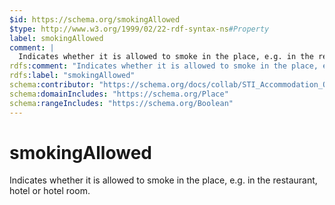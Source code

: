 ```yaml
---
$id: https://schema.org/smokingAllowed
$type: http://www.w3.org/1999/02/22-rdf-syntax-ns#Property
label: smokingAllowed
comment: |
  Indicates whether it is allowed to smoke in the place, e.g. in the restaurant, hotel or hotel room.
rdfs:comment: "Indicates whether it is allowed to smoke in the place, e.g. in the restaurant, hotel or hotel room."
rdfs:label: "smokingAllowed"
schema:contributor: "https://schema.org/docs/collab/STI_Accommodation_Ontology"
schema:domainIncludes: "https://schema.org/Place"
schema:rangeIncludes: "https://schema.org/Boolean"
---
```


# smokingAllowed

Indicates whether it is allowed to smoke in the place, e.g. in the restaurant, hotel or hotel room.

